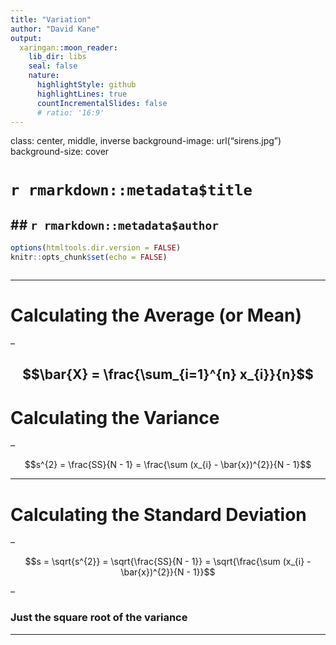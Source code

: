 ```yaml
---
title: "Variation" 
author: "David Kane"
output:
  xaringan::moon_reader:
    lib_dir: libs
    seal: false
    nature:
      highlightStyle: github
      highlightLines: true
      countIncrementalSlides: false
      # ratio: '16:9' 
---
```

class: center, middle, inverse
background-image: url("sirens.jpg")
background-size: cover

<!-- Image credit: [National Gallery of Victoria](https://www.ngv.vic.gov.au/essay/j-w-waterhouses-ulysses-and-the-sirens-breaking-tradition-and-revealing-fears-2/) -->

# `r rmarkdown::metadata$title`
## `r rmarkdown::metadata$author`
---




```r
options(htmltools.dir.version = FALSE)
knitr::opts_chunk$set(echo = FALSE)
```

```r

```

---

# Calculating the Average (or Mean)

--

$$\bar{X} = \frac{\sum_{i=1}^{n} x_{i}}{n}$$
---

# Calculating the Variance

--

$$s^{2} = \frac{SS}{N - 1} = \frac{\sum (x_{i} - \bar{x})^{2}}{N - 1}$$

---

# Calculating the Standard Deviation

--

$$s = \sqrt{s^{2}} = \sqrt{\frac{SS}{N - 1}} = \sqrt{\frac{\sum (x_{i} - \bar{x})^{2}}{N - 1}}$$

--

### Just the square root of the variance

---


